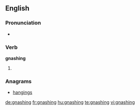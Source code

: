 ==English==

===Pronunciation===
* {{rhymes|æʃɪŋ}}

===Verb===
'''gnashing'''
# {{present participle of|[[gnash]]}}

===Anagrams===
* [[hangings#English|hangings]]

[[de:gnashing]]
[[fr:gnashing]]
[[hu:gnashing]]
[[te:gnashing]]
[[vi:gnashing]]
